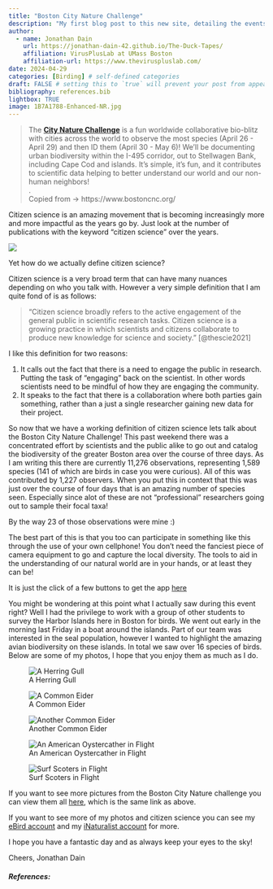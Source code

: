 ```yaml
---
title: "Boston City Nature Challenge"
description: "My first blog post to this new site, detailing the events of the Boston City Nature Challenge"
author:
  - name: Jonathan Dain
    url: https://jonathan-dain-42.github.io/The-Duck-Tapes/
    affiliation: VirusPlusLab at UMass Boston
    affiliation-url: https://www.theviruspluslab.com/
date: 2024-04-29
categories: [Birding] # self-defined categories
draft: FALSE # setting this to `true` will prevent your post from appearing on your listing page until you're ready!
bibliography: references.bib
lightbox: TRUE
image: 1B7A1788-Enhanced-NR.jpg
---
```


> The [**City Nature Challenge**](https://www.inaturalist.org/projects/city-nature-challenge-2024-boston-area) is a fun worldwide collaborative bio-blitz with cities across the world to observe the most species (April 26 - April 29) and then ID them (April 30 - May 6)! We'll be documenting urban biodiversity within the I-495 corridor, out to Stellwagen Bank, including Cape Cod and islands. It's simple, it's fun, and it contributes to scientific data helping to better understand our world and our non-human neighbors!\
> .\
> Copied from -\> https://www.bostoncnc.org/

Citizen science is an amazing movement that is becoming increasingly more and more impactful as the years go by. Just look at the number of publications with the keyword "citizen science" over the years.

![](Citizen_Sci_Time.png){.lightbox}

Yet how do we actually define citizen science?

Citizen science is a very broad term that can have many nuances depending on who you talk with. However a very simple definition that I am quite fond of is as follows:

> "Citizen science broadly refers to the active engagement of the general public in scientific research tasks. Citizen science is a growing practice in which scientists and citizens collaborate to produce new knowledge for science and society." [@thescie2021]

I like this definition for two reasons:

1.  It calls out the fact that there is a need to engage the public in research. Putting the task of "engaging" back on the scientist. In other words scientists need to be mindful of how they are engaging the community.
2.  It speaks to the fact that there is a collaboration where both parties gain something, rather than a just a single researcher gaining new data for their project.

So now that we have a working definition of citizen science lets talk about the Boston City Nature Challenge! This past weekend there was a concentrated effort by scientists and the public alike to go out and catalog the biodiversity of the greater Boston area over the course of three days. As I am writing this there are currently 11,276 observations, representing 1,589 species (141 of which are birds in case you were curious). All of this was contributed by 1,227 observers. When you put this in context that this was just over the course of four days that is an amazing number of species seen. Especially since alot of these are not "professional" researchers going out to sample their focal taxa!

By the way 23 of those observations were mine :)

The best part of this is that you too can participate in something like this through the use of your own cellphone! You don't need the fanciest piece of camera equipment to go and capture the local diversity. The tools to aid in the understanding of our natural world are in your hands, or at least they can be!

It is just the click of a few buttons to get the app [here](https://www.inaturalist.org/)

You might be wondering at this point what I actually saw during this event right? Well I had the privilege to work with a group of other students to survey the Harbor Islands here in Boston for birds. We went out early in the morning last Friday in a boat around the islands. Part of our team was interested in the seal population, however I wanted to highlight the amazing avian biodiversity on these islands. In total we saw over 16 species of birds. Below are some of my photos, I hope that you enjoy them as much as I do.

![A Herring Gull](1B7A1735-Enhanced-NR.jpg)

![A Common Eider](1B7A1788-Enhanced-NR.jpg)

![Another Common Eider](1B7A1818-Enhanced-NR.jpg)

![An American Oystercather in Flight](1B7A1843-Enhanced-NR.jpg)

![Surf Scoters in Flight](1B7A1877-Enhanced-NR.jpg)

If you want to see more pictures from the Boston City Nature challenge you can view them all [here](https://www.inaturalist.org/projects/city-nature-challenge-2024-boston-area), which is the same link as above.

If you want to see more of my photos and citizen science you can see my [eBird account](https://ebird.org/profile/MTM3MjY4OA) and my [iNaturalist account](https://www.inaturalist.org/people/399415) for more.

I hope you have a fantastic day and as always keep your eyes to the sky!

Cheers, Jonathan Dain

##### References:
